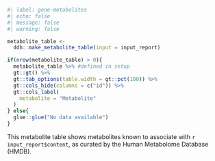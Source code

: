 ```r
#| label: gene-metabolites
#| echo: false
#| message: false
#| warning: false

metabolite_table <- 
  ddh::make_metabolite_table(input = input_report)

if(nrow(metabolite_table) > 0){
  metabolite_table %>% #defined in setup
  gt::gt() %>% 
  gt::tab_options(table.width = gt::pct(100)) %>% 
  gt::cols_hide(columns = c("id")) %>%
  gt::cols_label(
    metabolite = "Metabolite"
  )
} else{
  glue::glue("No data available")
}
```
This metabolite table shows metabolites known to associate with `r input_report$content`, as curated by the Human Metabolome Database (HMDB). 
